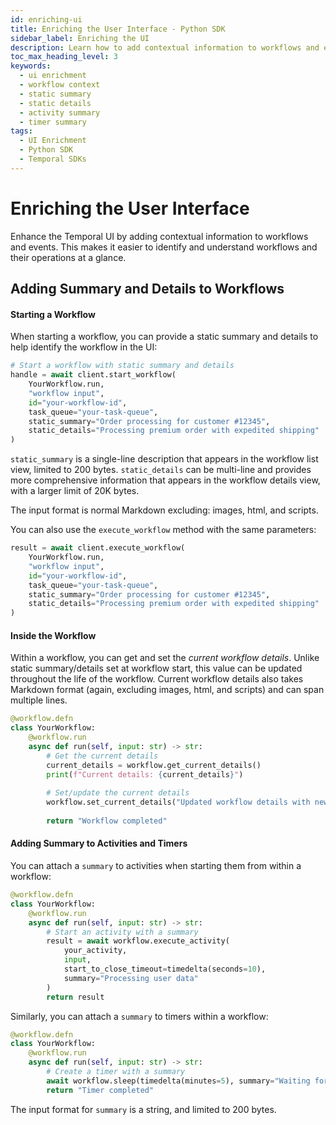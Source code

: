 ```yaml
---
id: enriching-ui
title: Enriching the User Interface - Python SDK
sidebar_label: Enriching the UI
description: Learn how to add contextual information to workflows and events in the Temporal UI using the Python SDK.
toc_max_heading_level: 3
keywords:
  - ui enrichment
  - workflow context
  - static summary
  - static details
  - activity summary
  - timer summary
tags:
  - UI Enrichment
  - Python SDK
  - Temporal SDKs
---
```


# Enriching the User Interface

Enhance the Temporal UI by adding contextual information to workflows and events. This makes it easier to identify and understand workflows and their operations at a glance.

## Adding Summary and Details to Workflows

#### Starting a Workflow

When starting a workflow, you can provide a static summary and details to help identify the workflow in the UI:

```python
# Start a workflow with static summary and details
handle = await client.start_workflow(
    YourWorkflow.run,
    "workflow input",
    id="your-workflow-id",
    task_queue="your-task-queue",
    static_summary="Order processing for customer #12345",
    static_details="Processing premium order with expedited shipping"
)
```

`static_summary` is a single-line description that appears in the workflow list view, limited to 200 bytes.
`static_details` can be multi-line and provides more comprehensive information that appears in the workflow details view, with a larger limit of 20K bytes.

The input format is normal Markdown excluding: images, html, and scripts. 

You can also use the `execute_workflow` method with the same parameters:

```python
result = await client.execute_workflow(
    YourWorkflow.run,
    "workflow input",
    id="your-workflow-id",
    task_queue="your-task-queue",
    static_summary="Order processing for customer #12345",
    static_details="Processing premium order with expedited shipping"
)
```

#### Inside the Workflow

Within a workflow, you can get and set the _current workflow details_. Unlike static summary/details set at 
workflow start, this value can be updated throughout the life of the workflow. Current workflow details 
also takes Markdown format (again, excluding images, html, and scripts) and can span multiple lines. 

```python
@workflow.defn
class YourWorkflow:
    @workflow.run
    async def run(self, input: str) -> str:
        # Get the current details
        current_details = workflow.get_current_details()
        print(f"Current details: {current_details}")
        
        # Set/update the current details
        workflow.set_current_details("Updated workflow details with new status")
        
        return "Workflow completed"
```

#### Adding Summary to Activities and Timers

You can attach a `summary` to activities when starting them from within a workflow:

```python
@workflow.defn
class YourWorkflow:
    @workflow.run
    async def run(self, input: str) -> str:
        # Start an activity with a summary
        result = await workflow.execute_activity(
            your_activity,
            input,
            start_to_close_timeout=timedelta(seconds=10),
            summary="Processing user data"
        )
        return result
```

Similarly, you can attach a `summary` to timers within a workflow:

```python
@workflow.defn
class YourWorkflow:
    @workflow.run
    async def run(self, input: str) -> str:
        # Create a timer with a summary
        await workflow.sleep(timedelta(minutes=5), summary="Waiting for payment confirmation")
        return "Timer completed"
```
The input format for `summary` is a string, and limited to 200 bytes.
